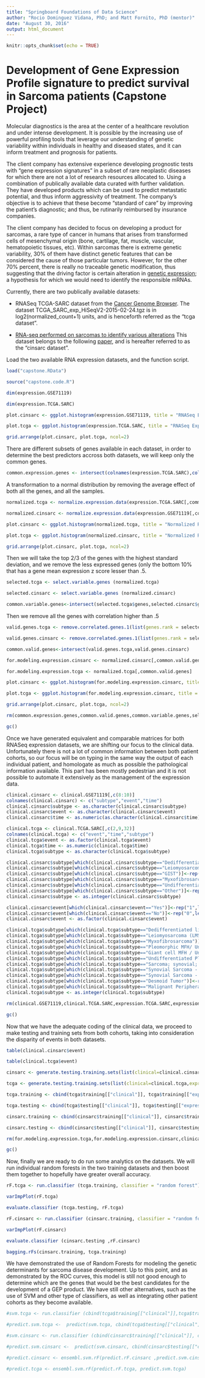 ```yaml
---
title: "Springboard Foundations of Data Science"
author: "Rocio Dominguez Vidana, PhD; and Matt Fornito, PhD (mentor)"
date: "August 30, 2016"
output: html_document
---
```


```r

knitr::opts_chunk$set(echo = TRUE)


```

# Development of Gene Expression Profile signature to predict survival in Sarcoma patients (Capstone Project)

Molecular diagnostics is the area at the center of a healthcare revolution and under intense development. It is possible by the increasing use  of powerful profiling tools that leverage our understanding of genetic variability within individuals in healthy and diseased states, and it can inform treatment and prognosis for patients.

The client company has extensive experience developing prognostic tests with “gene expression signatures” in a subset of rare neoplastic diseases for which there are not a lot of research resources allocated to. Using a combination of publically available data curated with further validation. They have developed products which can be used to predict metastatic potential, and thus inform aggressivity of treatment. The company's objective is to achieve that these become “standard of care” by improving the patient's diagnostic; and thus, be rutinarily reimbursed by insurance companies.

The client company has decided to focus on developing a product for sarcomas, a rare type of cancer in humans that arises from transformed cells of mesenchymal origin (bone, cartilage, fat, muscle, vascular, hematopoietic tissues, etc). Within sarcomas there is extreme genetic variability, 30% of them have distinct genetic features that can be considered the cause of those particular tumors. However, for the other 70% percent, there is really no traceable genetic modification, thus suggesting that the driving factor is certain alteration in [genetic expression](https://en.wikipedia.org/wiki/Gene_expression); a hypothesis for which we would need to identify the responsible mRNAs.

Currently, there are two publically available datasets:

* RNASeq TCGA-SARC dataset from the [Cancer Genome Browser](https://genome-cancer.ucsc.edu/proj/site/hgHeatmap/). The dataset TCGA_SARC_exp_HiSeqV2-2015-02-24.tgz is in log2(normalized_count+1) units, and is henceforth referred as the "tcga dataset".

* [RNA-seq performed on sarcomas to identify various alterations](http://www.ncbi.nlm.nih.gov/geo/query/acc.cgi?acc=GSE71119)  This dataset belongs to the following [paper](http://www.ncbi.nlm.nih.gov/pubmed/26916546), and is hereafter referred to as the "cinsarc dataset".

Load the two available RNA expression datasets, and the function script.

```r

load("capstone.RData")

source("capstone.code.R")

dim(expression.GSE71119)

dim(expression.TCGA.SARC)

plot.cinsarc <- ggplot.histogram(expression.GSE71119, title = "RNASeq Expression CINSARC data")

plot.tcga <- ggplot.histogram(expression.TCGA.SARC, title = "RNASeq Expression TCGA data")

grid.arrange(plot.cinsarc, plot.tcga, ncol=2)

```

There are different subsets of genes available in each dataset, in order to determine the best predictors accross both datasets, we will keep only the common genes. 

```r

common.expression.genes <- intersect(colnames(expression.TCGA.SARC),colnames(expression.GSE71119))

```

A transformation to a normal distribution by removing the average effect of both all the genes, and all the samples.

```r

normalized.tcga <- normalize.expression.data(expression.TCGA.SARC[,common.expression.genes])

normalized.cinsarc <- normalize.expression.data(expression.GSE71119[,common.expression.genes])

plot.cinsarc <- ggplot.histogram(normalized.tcga, title = "Normalized RNASeq CINSARC")

plot.tcga <- ggplot.histogram(normalized.cinsarc, title = "Normalized RNASeq TCGA")

grid.arrange(plot.cinsarc, plot.tcga, ncol=2)

```

Then we will take the top 2/3 of the genes with the highest standard deviation, and we remove the less expressed genes (only the bottom 10% that has a gene mean expression z score lesser than  .5.

```r

selected.tcga <- select.variable.genes (normalized.tcga)

selected.cinsarc <- select.variable.genes (normalized.cinsarc)

common.variable.genes<-intersect(selected.tcga$genes,selected.cinsarc$genes)

```

Then we remove all the genes with correlation higher than .5

```r

valid.genes.tcga <- remove.correlated.genes.1(list(genes.rank = selected.tcga$genes.rank, expression.data = normalized.tcga[,common.variable.genes]))

valid.genes.cinsarc <- remove.correlated.genes.1(list(genes.rank = selected.cinsarc$genes.rank, expression.data = normalized.cinsarc[,common.variable.genes]))

common.valid.genes<-intersect(valid.genes.tcga,valid.genes.cinsarc)

for.modeling.expression.cinsarc <- normalized.cinsarc[,common.valid.genes]

for.modeling.expression.tcga <- normalized.tcga[,common.valid.genes]

plot.cinsarc <- ggplot.histogram(for.modeling.expression.cinsarc, title = "Selected RNASeq CINSARC")

plot.tcga <- ggplot.histogram(for.modeling.expression.cinsarc, title = "Selected RNASeq TCGA")

grid.arrange(plot.cinsarc, plot.tcga, ncol=2)


```

```r

rm(common.expression.genes,common.valid.genes,common.variable.genes,selected.cinsarc,selected.tcga,valid.genes.tcga,valid.genes.cinsarc,plot.cinsarc,plot.tcga)

gc()

```

Once we have generated equivalent and comparable matrices for both RNASeq expression datasets, we are shifting our focus to the clinical data. Unfortunately there is not a lot of common information between both patient cohorts, so our focus will be on typing in the same way the output of each individual patient, and homologate as much as possible the pathological information available. This part has been mostly pedestrian and it is not possible to automate it extensively as the management of the expression data.

```r

clinical.cinsarc <- clinical.GSE71119[,c(8:10)]
colnames(clinical.cinsarc) <- c("subtype","event","time")
clinical.cinsarc$subtype <- as.character(clinical.cinsarc$subtype)
clinical.cinsarc$event <- as.character(clinical.cinsarc$event)
clinical.cinsarc$time <- as.numeric(as.character(clinical.cinsarc$time))*30

clinical.tcga <- clinical.TCGA.SARC[,c(2,9,32)]
colnames(clinical.tcga) <- c("event","time","subtype")
clinical.tcga$event <- as.factor(clinical.tcga$event)
clinical.tcga$time <- as.numeric(clinical.tcga$time)
clinical.tcga$subtype <- as.character(clinical.tcga$subtype)

clinical.cinsarc$subtype[which(clinical.cinsarc$subtype=="Dedifferentiated liposarcoma")]<-rep("1",length(which(clinical.cinsarc$subtype=="Dedifferentiated liposarcoma")))
clinical.cinsarc$subtype[which(clinical.cinsarc$subtype=="Leiomyosarcoma")]<-rep("2",length(which(clinical.cinsarc$subtype=="Leiomyosarcoma")))
clinical.cinsarc$subtype[which(clinical.cinsarc$subtype=="GIST")]<-rep("2",length(which(clinical.cinsarc$subtype=="GIST")))
clinical.cinsarc$subtype[which(clinical.cinsarc$subtype=="Myxofibrosarcoma")]<-rep("3",length(which(clinical.cinsarc$subtype=="Myxofibrosarcoma")))
clinical.cinsarc$subtype[which(clinical.cinsarc$subtype=="Undifferentiated sarcoma")]<-rep("4",length(which(clinical.cinsarc$subtype=="Undifferentiated sarcoma")))
clinical.cinsarc$subtype[which(clinical.cinsarc$subtype=="Other")]<-rep("6",length(which(clinical.cinsarc$subtype=="Other")))
clinical.cinsarc$subtype <- as.integer(clinical.cinsarc$subtype)

clinical.cinsarc$event[which(clinical.cinsarc$event=="Yes")]<-rep("1",length(which(clinical.cinsarc$event=="Yes")))
clinical.cinsarc$event[which(clinical.cinsarc$event=="No")]<-rep("0",length(which(clinical.cinsarc$event=="No")))
clinical.cinsarc$event <- as.factor(clinical.cinsarc$event)

clinical.tcga$subtype[which(clinical.tcga$subtype=="Dedifferentiated liposarcoma")]<-rep("1",length(which(clinical.tcga$subtype=="Dedifferentiated liposarcoma")))
clinical.tcga$subtype[which(clinical.tcga$subtype=="Leiomyosarcoma (LMS)")]<-rep("2",length(which(clinical.tcga$subtype=="Leiomyosarcoma (LMS)")))
clinical.tcga$subtype[which(clinical.tcga$subtype=="Myxofibrosarcoma")]<-rep("3",length(which(clinical.tcga$subtype=="Myxofibrosarcoma")))
clinical.tcga$subtype[which(clinical.tcga$subtype=="Pleomorphic MFH/ Undifferentiated pleomorphic sarcoma")]<-rep("4",length(which(clinical.tcga$subtype=="Pleomorphic MFH/ Undifferentiated pleomorphic sarcoma")))
clinical.tcga$subtype[which(clinical.tcga$subtype=="Giant cell MFH / Undifferentiated pleomorphic sarcoma with giant cells")]<-rep("4",length(which(clinical.tcga$subtype=="Giant cell MFH / Undifferentiated pleomorphic sarcoma with giant cells")))
clinical.tcga$subtype[which(clinical.tcga$subtype=="Undifferentiated Pleomorphic Sarcoma (UPS)")]<-rep("4",length(which(clinical.tcga$subtype=="Undifferentiated Pleomorphic Sarcoma (UPS)")))
clinical.tcga$subtype[which(clinical.tcga$subtype=="Sarcoma; synovial; poorly differentiated")]<-rep("5",length(which(clinical.tcga$subtype=="Sarcoma; synovial; poorly differentiated")))
clinical.tcga$subtype[which(clinical.tcga$subtype=="Synovial Sarcoma - Biphasic")]<-rep("5",length(which(clinical.tcga$subtype=="Synovial Sarcoma - Biphasic")))
clinical.tcga$subtype[which(clinical.tcga$subtype=="Synovial Sarcoma - Monophasic")]<-rep("5",length(which(clinical.tcga$subtype=="Synovial Sarcoma - Monophasic")))
clinical.tcga$subtype[which(clinical.tcga$subtype=="Desmoid Tumor")]<-rep("6",length(which(clinical.tcga$subtype=="Desmoid Tumor")))
clinical.tcga$subtype[which(clinical.tcga$subtype=="Malignant Peripheral Nerve Sheath Tumors (MPNST)")]<-rep("6",length(which(clinical.tcga$subtype=="Malignant Peripheral Nerve Sheath Tumors (MPNST)")))
clinical.tcga$subtype <- as.integer(clinical.tcga$subtype)

```


```r

rm(clinical.GSE71119,clinical.TCGA.SARC,expression.TCGA.SARC,expression.GSE71119)

gc()

```

Now that we have the adequate coding of the clinical data, we proceed to make testing and training sets from both cohorts, taking into consideration the disparity of events in both datasets. 

```r

table(clinical.cinsarc$event)

table(clinical.tcga$event)

cinsarc <- generate.testing.training.sets(list(clinical=clinical.cinsarc,expression=for.modeling.expression.cinsarc))

tcga <- generate.testing.training.sets(list(clinical=clinical.tcga,expression=for.modeling.expression.tcga))

tcga.training <- cbind(tcga$training[["clinical"]], tcga$training[["expression"]])

tcga.testing <- cbind(tcga$testing[["clinical"]], tcga$testing[["expression"]])

cinsarc.training <- cbind(cinsarc$training[["clinical"]], cinsarc$training[["expression"]])

cinsarc.testing <- cbind(cinsarc$testing[["clinical"]], cinsarc$testing[["expression"]])

```

```r

rm(for.modeling.expression.tcga,for.modeling.expression.cinsarc,clinical.tcga,clinical.cinsarc, cinsarc, tcga)

gc()

```

Now, finally we are ready to do run some analytics on the datasets. We will run individual random forests in the two training datasets and then boost them together to hopefully have greater overall accuracy.

```r

rF.tcga <- run.classifier (tcga.training, classifier = "random forest")

varImpPlot(rF.tcga)

evaluate.classifier (tcga.testing, rF.tcga)

rF.cinsarc <- run.classifier (cinsarc.training, classifier = "random forest")

varImpPlot(rF.cinsarc)

evaluate.classifier (cinsarc.testing ,rF.cinsarc)

bagging.rFs(cinsarc.training, tcga.training)
```

We have demonstrated the use of Random Forests for modeling the genetic determinants for sarcoma disease development. Up to this point, and as demonstrated by the ROC curves, this model is still not good enough to determine which are the genes that would be the best candidates for the development of a GEP product. We have still other alternatives, such as the use of SVM and other type of classifiers, as well as integrating other patient cohorts as they become available.

```r

#svm.tcga <- run.classifier (cbind(tcga$training[["clinical"]],tcga$training[["expression"]]), classifier = "svm")

#predict.svm.tcga <-  predict(svm.tcga, cbind(tcga$testing[["clinical"]], tcga$testing[["expression"]]))

#svm.cinsarc <- run.classifier (cbind(cinsarc$training[["clinical"]], cinsarc$training[["expression"]]), classifier = "svm")

#predict.svm.cinsarc <-  predict(svm.cinsarc, cbind(cinsarc$testing[["clinical"]], cinsarc$testing[["expression"]]))

```

```r

#predict.cinsarc <- ensembl.svm.rF(predict.rF.cinsarc ,predict.svm.cinsarc) 

#predict.tcga <- ensembl.svm.rF(predict.rF.tcga, predict.svm.tcga) 

```
